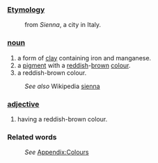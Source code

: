 ===[[Etymology]]===
:from ''Sienna'', a city in Italy.
===[[noun]]===
#a form of [[clay]] containing iron and manganese.
#a [[pigment]] with a [[red]]dish-[[brown]] [[color|colour]].
#a reddish-brown colour.
:''See also'' Wikipedia [[w:sienna|sienna]]
===[[adjective]]===
#having a reddish-brown colour.
===Related words===
:''See'' [[Wiktionary_Appendix:Colours|Appendix:Colours]]